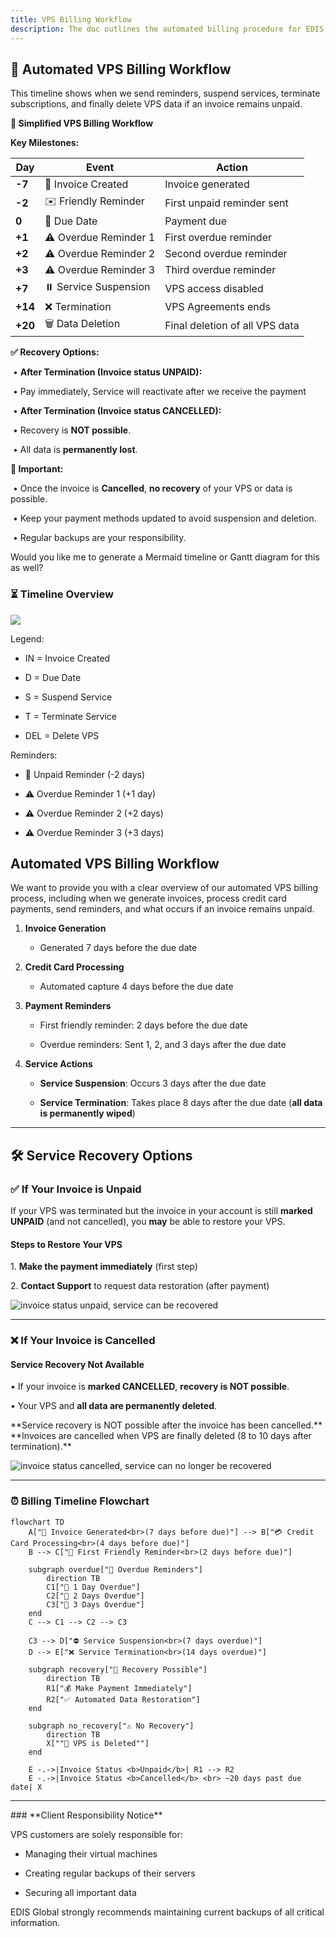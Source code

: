 ```yaml
---
title: VPS Billing Workflow
description: The doc outlines the automated billing procedure for EDIS Global VPS services, including invoice generation, credit card captures, friendly and overdue reminders, service suspension, and termination.
---
```


## 🚀 Automated VPS Billing Workflow

This timeline shows when we send reminders, suspend services, terminate subscriptions, and finally delete VPS data if an invoice remains unpaid.



**🚀 Simplified VPS Billing Workflow**



**Key Milestones:**

| **Day** | **Event**            | **Action**                     |
| ------- | -------------------- | ------------------------------ |
| **-7**  | 🧾 Invoice Created    | Invoice generated              |
| **-2**  | ✉️ Friendly Reminder  | First unpaid reminder sent     |
| **0**   | 📅 Due Date           | Payment due                    |
| **+1**  | ⚠️ Overdue Reminder 1 | First overdue reminder         |
| **+2**  | ⚠️ Overdue Reminder 2 | Second overdue reminder        |
| **+3**  | ⚠️ Overdue Reminder 3 | Third overdue reminder         |
| **+7**  | ⏸️ Service Suspension | VPS access disabled            |
| **+14** | ❌ Termination        | VPS Agreements ends            |
| **+20** | 🗑️ Data Deletion      | Final deletion of all VPS data |



**✅ Recovery Options:**

​	•	**After Termination (Invoice status UNPAID):**

​	•	Pay immediately, Service will reactivate after we receive the payment

​	•	**After Termination (Invoice status CANCELLED):**

​	•	Recovery is **NOT possible**.

​	•	All data is **permanently lost**.

**🔔 Important:**

​	•	Once the invoice is **Cancelled**, **no recovery** of your VPS or data is possible.

​	•	Keep your payment methods updated to avoid suspension and deletion.

​	•	Regular backups are your responsibility.



Would you like me to generate a Mermaid timeline or Gantt diagram for this as well?

### ⏳ Timeline Overview

![](/assets/billing-timeline-simple.webp)

Legend:

* IN   = Invoice Created

* D    = Due Date

* S    = Suspend Service

* T    = Terminate Service

* DEL  = Delete VPS

Reminders:

* 📩 Unpaid Reminder (-2 days)

* ⚠️ Overdue Reminder 1 (+1 day)

* ⚠️ Overdue Reminder 2 (+2 days)

* ⚠️ Overdue Reminder 3 (+3 days)

## Automated VPS Billing Workflow

We want to provide you with a clear overview of our automated VPS billing process, including when we generate invoices, process credit card payments, send reminders, and what occurs if an invoice remains unpaid.

1. **Invoice Generation**

   * Generated 7 days before the due date

2. **Credit Card Processing**

   * Automated capture 4 days before the due date

3. **Payment Reminders**

   * First friendly reminder: 2 days before the due date

   * Overdue reminders: Sent 1, 2, and 3 days after the due date

4. **Service Actions**

   * **Service Suspension**: Occurs 3 days after the due date

   * **Service Termination**: Takes place 8 days after the due date (**all data is permanently wiped**)

***

## 🛠 Service Recovery Options

### **✅ If Your Invoice is Unpaid**&#xA;

If your VPS was terminated but the invoice in your account is still **marked UNPAID** (and not cancelled), you **may** be able to restore your VPS.

#### Steps to Restore Your VPS

&#x9;1\.	**Make the payment immediately** (first step)

&#x9;2\.	**Contact Support**  to request data restoration  (after payment)

![invoice status unpaid, service can be recovered](/invoice-status-unpaid-cropped.webp)

***

### **❌ If Your Invoice is Cancelled**

#### Service Recovery Not Available

&#x9;•	If your invoice is **marked CANCELLED**, **recovery is NOT possible**.

&#x9;•	Your VPS and **all data are permanently deleted**.

<Warning>
  **Service recovery is NOT possible after the invoice has been cancelled.**
  **Invoices are cancelled when VPS are finally deleted (8 to 10 days after termination).**
</Warning>

![invoice status cancelled, service can no longer be recovered](/invoice-status-cancelled-cropped.webp)

***

### **⏰** Billing Timeline Flowchart

```mermaid
flowchart TD
    A["🧾 Invoice Generated<br>(7 days before due)"] --> B["💳 Credit Card Processing<br>(4 days before due)"]
    B --> C["📩 First Friendly Reminder<br>(2 days before due)"]

    subgraph overdue["🚨 Overdue Reminders"]
        direction TB
        C1["📢 1 Day Overdue"]
        C2["📢 2 Days Overdue"]
        C3["📢 3 Days Overdue"]
    end
    C --> C1 --> C2 --> C3

    C3 --> D["⛔ Service Suspension<br>(7 days overdue)"]
    D --> E["❌ Service Termination<br>(14 days overdue)"]

    subgraph recovery["🔄 Recovery Possible"]
        direction TB
        R1["💰 Make Payment Immediately"]
        R2["✅ Automated Data Restoration"]
    end

    subgraph no_recovery["⚠️ No Recovery"]
        direction TB
        X[""🛑 VPS is Deleted""]
    end

    E -.->|Invoice Status <b>Unpaid</b>| R1 --> R2
    E -.->|Invoice Status <b>Cancelled</b> <br> ~20 days past due date| X
```

***

<Note>
  ### **Client Responsibility Notice**

  VPS customers are solely responsible for:

  * Managing their virtual machines

  * Creating regular backups of their servers

  * Securing all important data

  EDIS Global strongly recommends maintaining current backups of all critical information.
</Note>